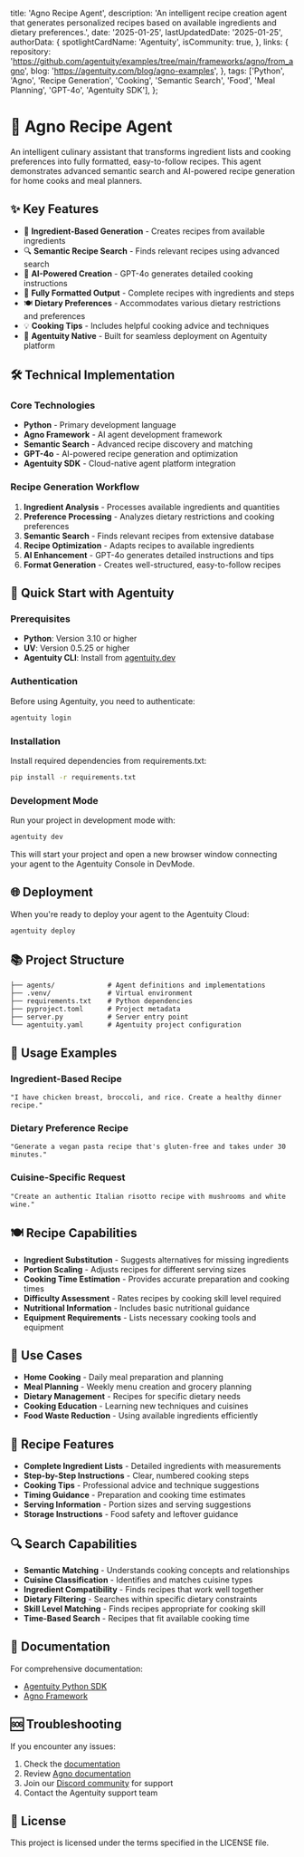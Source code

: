   title: 'Agno Recipe Agent',
  description: 'An intelligent recipe creation agent that generates personalized recipes based on available ingredients and dietary preferences.',
  date: '2025-01-25',
  lastUpdatedDate: '2025-01-25',
  authorData: {
    spotlightCardName: 'Agentuity',
    isCommunity: true,
  },
  links: {
    repository: 'https://github.com/agentuity/examples/tree/main/frameworks/agno/from_agno',
    blog: 'https://agentuity.com/blog/agno-examples',
  },
  tags: ['Python', 'Agno', 'Recipe Generation', 'Cooking', 'Semantic Search', 'Food', 'Meal Planning', 'GPT-4o', 'Agentuity SDK'],
};

# 🍳 Agno Recipe Agent

An intelligent culinary assistant that transforms ingredient lists and cooking preferences into fully formatted, easy-to-follow recipes. This agent demonstrates advanced semantic search and AI-powered recipe generation for home cooks and meal planners.

## ✨ Key Features

- 🥘 **Ingredient-Based Generation** - Creates recipes from available ingredients
- 🔍 **Semantic Recipe Search** - Finds relevant recipes using advanced search
- 🤖 **AI-Powered Creation** - GPT-4o generates detailed cooking instructions
- 📝 **Fully Formatted Output** - Complete recipes with ingredients and steps
- 🍽️ **Dietary Preferences** - Accommodates various dietary restrictions and preferences
- 💡 **Cooking Tips** - Includes helpful cooking advice and techniques
- 🚀 **Agentuity Native** - Built for seamless deployment on Agentuity platform

## 🛠️ Technical Implementation

### Core Technologies

- **Python** - Primary development language
- **Agno Framework** - AI agent development framework
- **Semantic Search** - Advanced recipe discovery and matching
- **GPT-4o** - AI-powered recipe generation and optimization
- **Agentuity SDK** - Cloud-native agent platform integration

### Recipe Generation Workflow

1. **Ingredient Analysis** - Processes available ingredients and quantities
2. **Preference Processing** - Analyzes dietary restrictions and cooking preferences
3. **Semantic Search** - Finds relevant recipes from extensive database
4. **Recipe Optimization** - Adapts recipes to available ingredients
5. **AI Enhancement** - GPT-4o generates detailed instructions and tips
6. **Format Generation** - Creates well-structured, easy-to-follow recipes

## 🚀 Quick Start with Agentuity

### Prerequisites

- **Python**: Version 3.10 or higher
- **UV**: Version 0.5.25 or higher
- **Agentuity CLI**: Install from [agentuity.dev](https://agentuity.dev)

### Authentication

Before using Agentuity, you need to authenticate:

```bash
agentuity login
```

### Installation

Install required dependencies from requirements.txt:

```bash
pip install -r requirements.txt
```

### Development Mode

Run your project in development mode with:

```bash
agentuity dev
```

This will start your project and open a new browser window connecting your agent to the Agentuity Console in DevMode.

## 🌐 Deployment

When you're ready to deploy your agent to the Agentuity Cloud:

```bash
agentuity deploy
```

## 📚 Project Structure

```
├── agents/             # Agent definitions and implementations
├── .venv/              # Virtual environment
├── requirements.txt    # Python dependencies
├── pyproject.toml      # Project metadata
├── server.py           # Server entry point
└── agentuity.yaml      # Agentuity project configuration
```

## 🔧 Usage Examples

### Ingredient-Based Recipe

```
"I have chicken breast, broccoli, and rice. Create a healthy dinner recipe."
```

### Dietary Preference Recipe

```
"Generate a vegan pasta recipe that's gluten-free and takes under 30 minutes."
```

### Cuisine-Specific Request

```
"Create an authentic Italian risotto recipe with mushrooms and white wine."
```

## 🍽️ Recipe Capabilities

- **Ingredient Substitution** - Suggests alternatives for missing ingredients
- **Portion Scaling** - Adjusts recipes for different serving sizes
- **Cooking Time Estimation** - Provides accurate preparation and cooking times
- **Difficulty Assessment** - Rates recipes by cooking skill level required
- **Nutritional Information** - Includes basic nutritional guidance
- **Equipment Requirements** - Lists necessary cooking tools and equipment

## 🎯 Use Cases

- **Home Cooking** - Daily meal preparation and planning
- **Meal Planning** - Weekly menu creation and grocery planning
- **Dietary Management** - Recipes for specific dietary needs
- **Cooking Education** - Learning new techniques and cuisines
- **Food Waste Reduction** - Using available ingredients efficiently

## 📝 Recipe Features

- **Complete Ingredient Lists** - Detailed ingredients with measurements
- **Step-by-Step Instructions** - Clear, numbered cooking steps
- **Cooking Tips** - Professional advice and technique suggestions
- **Timing Guidance** - Preparation and cooking time estimates
- **Serving Information** - Portion sizes and serving suggestions
- **Storage Instructions** - Food safety and leftover guidance

## 🔍 Search Capabilities

- **Semantic Matching** - Understands cooking concepts and relationships
- **Cuisine Classification** - Identifies and matches cuisine types
- **Ingredient Compatibility** - Finds recipes that work well together
- **Dietary Filtering** - Searches within specific dietary constraints
- **Skill Level Matching** - Finds recipes appropriate for cooking skill
- **Time-Based Search** - Recipes that fit available cooking time

## 📖 Documentation

For comprehensive documentation:
- [Agentuity Python SDK](https://agentuity.dev/SDKs/python)
- [Agno Framework](https://docs.agno.com)

## 🆘 Troubleshooting

If you encounter any issues:

1. Check the [documentation](https://agentuity.dev/SDKs/python)
2. Review [Agno documentation](https://docs.agno.com)
3. Join our [Discord community](https://discord.gg/agentuity) for support
4. Contact the Agentuity support team

## 📝 License

This project is licensed under the terms specified in the LICENSE file.
